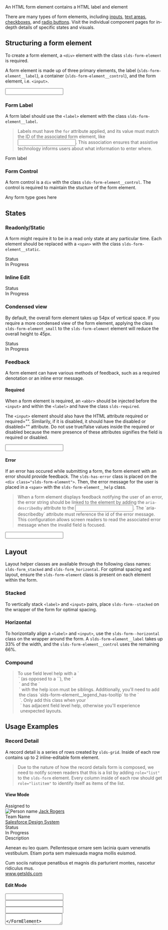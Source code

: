 
<div className="lead doc">
  An HTML form element contains a HTML label and element
</div>

There are many types of form elements, including [inputs](/input), [text areas](/textarea), [checkboxes](/checkbox), and [radio buttons](/radio-group). Visit the individual component pages for in-depth details of specific states and visuals.

## Structuring a form element

To create a form element, a `<div>` element with the class `slds-form-element` is required.

A form element is made up of three primary elements, the label (`slds-form-element__label`), a container (`slds-form-element__control`), and the form element, i.e. `<input>`.

<Example title="Form Element - Base">
  <CodeView>
    <FormElement labelContent="Form Label" inputId="form-element-01">
      <Input id="form-element-01" />
    </FormElement>
  </CodeView>
</Example>

### Form Label

A form label should use the `<label>` element with the class `slds-form-element__label`.

<Blockquote type="a11y" header="Accessibility requirement">
  Labels must have the <code className="doc">for</code> attribute applied, and its value must match the ID of the associated form element, like <code className="doc"><input id="unique-id-of-input"></code>. This association ensures that assistive technology informs users about what information to enter where.
</Blockquote>

<CodeBlock toggleCode={false}>
  <label className="slds-form-element__label" htmlFor="unique-id-of-input">Form label</label>
</CodeBlock>

### Form Control

A form control is a `div` with the class `slds-form-element__control`. The control is required to maintain the stucture of the form element.

<CodeBlock toggleCode={false}>
  <div className="slds-form-element__control">Any form type goes here</div>
</CodeBlock>

## States

### Readonly/Static

A form might require it to be in a read only state at any particular time. Each element should be replaced with a `<span>` with the class `slds-form-element__static`.

<Example title="Form Element - Readonly">
  <CodeView>
    <div className="slds-form-element slds-form-element_small">
      <span className="slds-form-element__label">Status</span>
      <div className="slds-form-element__control">
        <span className="slds-form-element__static">
          In Progress
        </span>
      </div>
    </div>
  </CodeView>
</Example>

### Inline Edit

<Example title="Form Element - Inline Edit">

  <CodeView>
    <div className="slds-form-element slds-form-element_small slds-form-element_edit slds-hint-parent">
      <span className="slds-form-element__label">Status</span>
      <div className="slds-form-element__control">
        <span className="slds-form-element__static">
          In Progress
        </span>
        <ButtonIcon
          iconClassName="slds-button__icon_hint"
          symbol="edit"
          assistiveText="Edit: Status"
          title="Edit: Status"
        />
      </div>
    </div>
  </CodeView>

</Example>

### Condensed view

By default, the overall form element takes up 54px of vertical space. If you require a more condensed view of the form element, applying the class `slds-form-element_small` to the `slds-form-element` element will reduce the overall height to 45px.

<Example title="Form Element - Condensed">

  <CodeView>
    <div className="slds-form-element slds-form-element_small">
      <span className="slds-form-element__label">Status</span>
      <div className="slds-form-element__control">
        <span className="slds-form-element__static">
          In Progress
        </span>
      </div>
    </div>
  </CodeView>

</Example>

### Feedback

A form element can have various methods of feedback, such as a required denotation or an inline error message.

#### Required

When a form element is required, an `<abbr>` should be injected before the `<input>` and within the `<label>` and have the class `slds-required`.

The `<input>` element should also have the HTML attribute required or required="". Similarily, if it is disabled, it should have the disabled or disabled="" attribute. Do not use true/false values inside the required or disabled because the mere presence of these attributes signifies the field is required or disabled.

<Example title="Form Element - Required">

  <CodeView>
    <FormElement labelContent="Form Label" inputId="form-element-03" isRequired>
      <Input id="form-element-03" />
    </FormElement>
  </CodeView>

</Example>

#### Error

If an error has occured while submitting a form, the form element with an error should provide feedback. The `slds-has-error` class is placed on the `<div class="slds-form-element">`. Then, the error message for the user is placed in a `<span>` with the `slds-form-element__help` class.

<Blockquote type="a11y" header="Accessibility requirement">
  When a form element displays feedback notifying the user of an error, the error string should be linked to the element by adding the <code className="doc">aria-describedby</code> attribute to the <code className="doc"><input></code>. The `aria-describedby` attribute must reference the id of the error message. This configuration allows screen readers to read the associated error message when the invalid field is focused.
</Blockquote>

<Example title="Form Element - Error">

  <CodeView>
    <FormElement
      formElementClassName="slds-has-error"
      labelContent="Form Label"
      inputId="form-element-05"
      errorId="form-error-01"
      isRequired
      inlineMessage="This field is required"
    >
      <Input id="form-element-05" required aria-describedby="form-error-01" />
    </FormElement>
  </CodeView>

</Example>

## Layout

Layout helper classes are available through the following class names: `slds-form_stacked` and `slds-form_horizontal`. For optimal spacing and layout, ensure the `slds-form-element` class is present on each element within the form.

### Stacked

To vertically stack `<label>` and `<input>` pairs, place `slds-form--stacked` on the wrapper of the form for optimal spacing.

<Example title="Form Layout - Stacked">
  <CodeView>
    <Form/>
  </CodeView>
</Example>

### Horizontal

To horizontally align a `<label>` and `<input>`, use the `slds-form--horizontal` class on the wrapper around the form. A `slds-form-element__label` takes up 33% of the width, and the `slds-form-element__control` uses the remaining 66%.

<Example title="Form Layout - Horizontal">
  <CodeView>
    <Form className="slds-form_horizontal"/>
  </CodeView>
</Example>

### Compound

<Blockquote type="note" header="Implementation Note">
  To use field level help with a `<legend>` (as opposed to a `<label>`), the `<legend>` and the `<div>` with the help icon must be siblings. Additionally, you'll need to add the class `slds-form-element__legend_has-tooltip` to the `<legend>`. Only add this class when your `<legend>` has adjacent field level help, otherwise you'll experience unexpected layouts.
</Blockquote>

<Example title="Form Layout - Compound">
  <CodeView>
    <CompoundForm/>
  </CodeView>
</Example>

## Usage Examples

### Record Detail

A record detail is a series of rows created by `slds-grid`. Inside of each row contains up to 2 inline-editable form element.

<Blockquote type="a11y" header="Accessibility Requirement">
  Due to the nature of how the record details form is composed, we need to notify screen readers that this is a list by adding <code className="doc">role="list"</code> to the <code className="doc">slds-form</code> element. Every column inside of each row should get <code className="doc">role="listitem"</code> to identify itself as items of the list.
</Blockquote>

#### View Mode

<Example title="Form Element - Record Detail - View Mode">

<CodeView>
  <div className="slds-form" role="list">
    <div className="slds-grid slds-gutters_small">
      <div className="slds-col slds-has-flexi-truncate" role="listitem">
        <div className="slds-form-element slds-form-element_small slds-form-element_edit slds-hint-parent">
          <span className="slds-form-element__label">Assigned to</span>
          <div className="slds-form-element__control">
            <span className="slds-form-element__static slds-border_bottom">
              <span className="slds-media slds-media_small">
                <span className="slds-media__figure">
                  <Avatar className="slds-avatar_x-small slds-avatar_circle">
                    <img
                    alt="Person name"
                    src="/assets/images/avatar1.jpg"
                    title="User avatar"
                    />
                  </Avatar>
                </span>
                <span className="slds-media__body">
                  <a href="javascript:void(0);">Jack Rogers</a>
                </span>
              </span>
            </span>
            <ButtonIcon
              iconClassName="slds-button__icon_hint"
              symbol="edit"
              assistiveText="Edit: Assigned to"
              title="Edit: Assigned to"
            />
        </div>
        </div>
      </div>
      <div className="slds-col slds-has-flexi-truncate" role="listitem">
        <div className="slds-form-element slds-form-element_small slds-form-element_edit slds-hint-parent">
          <span className="slds-form-element__label">Team Name</span>
          <div className="slds-form-element__control">
            <span className="slds-form-element__static slds-border_bottom">
              <a href="javascript:void(0);">Salesforce Design System</a>
            </span>
            <ButtonIcon
              iconClassName="slds-button__icon_hint"
              symbol="edit"
              assistiveText="Edit: Team Name"
              title="Edit: Team Name"
            />
          </div>
        </div>
      </div>
    </div>
    <div className="slds-grid slds-gutters_small">
      <div className="slds-col slds-has-flexi-truncate" role="listitem">
        <div className="slds-form-element slds-form-element_small slds-form-element_edit slds-hint-parent">
          <div className="slds-form-element__control">
            <span className="slds-form-element__static slds-border_bottom">
              <Checkbox
                className="slds-checkbox_stacked"
                label="Security Assessment Required?"
                disabled
              />
            </span>
            <ButtonIcon
              iconClassName="slds-button__icon_hint"
              symbol="edit"
              assistiveText="Edit: Security Assessment Required?"
              title="Edit: Security Assessment Required?"
            />
          </div>
        </div>
      </div>
      <div className="slds-col slds-has-flexi-truncate" role="listitem">
        <div className="slds-form-element slds-form-element_small slds-form-element_edit slds-hint-parent">
          <span className="slds-form-element__label">Status</span>
          <div className="slds-form-element__control">
            <span className="slds-form-element__static slds-border_bottom">
              In Progress
            </span>
            <ButtonIcon
              iconClassName="slds-button__icon_hint"
              symbol="edit"
              assistiveText="Edit: Status"
              title="Edit: Status"
            />
          </div>
        </div>
      </div>
    </div>
    <div className="slds-grid slds-gutters_small">
      <div className="slds-col slds-has-flexi-truncate" role="listitem">
        <div className="slds-form-element slds-form-element_small slds-form-element_edit slds-hint-parent">
          <span className="slds-form-element__label">Description</span>
          <div className="slds-form-element__control">
            <div className="slds-form-element__static slds-border_bottom slds-text-longform">
              <p>Aenean eu leo quam. Pellentesque ornare sem lacinia quam venenatis vestibulum. Etiam porta sem malesuada magna mollis euismod.</p>
              <p>
                Cum sociis natoque penatibus et magnis dis parturient montes, nascetur ridiculus mus.<br />
                <a href="javascript:void(0);">www.getslds.com</a>
              </p>
            </div>
            <ButtonIcon
              iconClassName="slds-button__icon_hint"
              symbol="edit"
              assistiveText="Edit: Description"
              title="Edit: Description"
            />
          </div>
        </div>
      </div>
    </div>
  </div>
</CodeView>

</Example>

#### Edit Mode

<Example title="Form Element - Record Detail - Edit Mode">

  <CodeView>
    <div className="slds-form" role="list">
      <div className="slds-grid slds-gutters_small">
        <div className="slds-col slds-has-flexi-truncate" role="listitem">
          <FormElement
            formElementClassName="slds-form-element_small slds-form-element_edit slds-hint-parent"
            labelContent="Assigned to"
            inputId="assigned-to"
          >
            <Input id="assigned-to" readOnly defaultValue="Jack Rogers" />
          </FormElement>
        </div>
        <div className="slds-col slds-has-flexi-truncate" role="listitem">
          <FormElement
            formElementClassName="slds-form-element_small slds-form-element_edit slds-hint-parent"
            labelContent="Team Name"
            inputId="team-name"
          >
            <Input id="team-name" defaultValue="Salesforce Design System" />
          </FormElement>
        </div>
      </div>
      <div className="slds-grid slds-gutters_small">
        <div className="slds-col slds-has-flexi-truncate" role="listitem">
          <div className="slds-form-element slds-form-element_small slds-form-element_edit slds-hint-parent">
            <div className="slds-form-element__control">
              <Checkbox
                className="slds-checkbox_stacked"
                label="Security Assessment Required?"
              />
            </div>
          </div>
        </div>
        <div className="slds-col slds-has-flexi-truncate" role="listitem">
          <FormElement
            formElementClassName="slds-form-element_small slds-form-element_edit slds-hint-parent"
            labelContent="Status"
            inputId="status"
          >
            <Input id="status" defaultValue="In Progress" />
          </FormElement>
        </div>
      </div>
      <div className="slds-grid slds-gutters_small">
        <div className="slds-col slds-has-flexi-truncate" role="listitem">
          <FormElement
            formElementClassName="slds-form-element_small slds-form-element_edit slds-hint-parent"
            labelContent="Description"
            inputId="description"
          >
            <Textarea className="slds-textarea" id="description" defaultValue="Aenean eu leo quam. Pellentesque ornare sem lacinia quam venenatis vestibulum. Etiam porta sem malesuada magna mollis euismod." />
          </FormElement>
        </div>
      </div>
    </div>
  </CodeView>

</Example>
